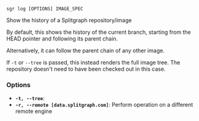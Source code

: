 
```sgr log [OPTIONS] IMAGE_SPEC```

Show the history of a Splitgraph repository/image

By default, this shows the history of the current branch, starting from the HEAD pointer and following its
parent chain.

Alternatively, it can follow the parent chain of any other image.

If ``-t`` or ``--tree`` is passed, this instead renders the full image tree. The repository doesn't need to have
been checked out in this case.

### Options

  * **`-t, --tree`**: 
  * **`-r, --remote [data.splitgraph.com]`**: Perform operation on a different remote engine
